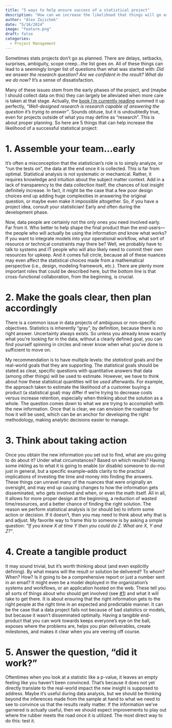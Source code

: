 ```yaml
---
title: "5 ways to help ensure success of a statistical project"
description: "How can we increase the likelihood that things will go as expected?"
author: "Alex Zajichek"
date: "5/16/2024"
image: "feature.png"
draft: false
categories:
  - Project Management
---
```


Sometimes stats projects don’t go as planned. There are delays, setbacks, surprises, ambiguity, scope creep...the list goes on. All of these things can lead to a seemingly longer list of questions than what was started with: _Did we answer the research question? Are we confident in the result? What do we do now?_ It’s a sense of dissatisfaction. 

Many of these issues stem from the early phases of the project, and (maybe I should collect data on this) they can largely be alleviated when more care is taken at that stage. Actually, the [book I’m currently reading](https://theeffectbook.net/) summed it up perfectly, _“Well-designed research is research capable of answering the question it’s trying to answer”_. Sounds obtuse, but it is undoubtedly true, even for projects outside of what you may define as “research”. This is about proper planning. So here are 5 things that can help increase the likelihood of a successful statistical project:

# 1. Assemble your team...early {#assembleteam}

It’s often a misconception that the statistician’s role is to simply analyze, or “run the tests on”, the data at the end once it is collected. This is far from optimal. Statistical analysis is not systematic or mechanical. Rather, it requires knowledge and intuition about the subject matter context. Add in a lack of transparency to the data collection itself, the chances of lost insight definitely increase. In fact, it might be the case that a few poor design choices end up adding huge complexities in answering the original question, or maybe even make it impossible altogether. So, if you have a project idea, consult your statistician! Early and often during the development phase.

Now, data people are certainly not the only ones you need involved early. Far from it. Who better to help shape the final product than the end-users—the people who will actually be using the information _and_ know what works? If you want to integrate models into your operational workflow, what sort of resource or technical constraints may there be? Well, we probably have to talk to systems and IT people who will also likely need to commit their own resources for upkeep. And it comes full circle, because all of these nuances may even affect the statistical choices made from a mathematical perspective (i.e., design, modeling framework, etc.). There are plenty more important roles that could be described here, but the bottom line is that cross-functional collaboration, from the beginning, is crucial.

# 2. Make the goals clear, then plan accordingly

There is a common issue in data projects of ambiguous or non-specific objectives. Statistics is inherently “gray”, by definition, because there is no right answer. Uncertainty always exists. So unless you already know exactly what you’re looking for in the data, without a clearly defined goal, you can find yourself spinning in circles and never know when what you’ve done is sufficient to move on.

My recommendation is to have multiple levels: the _statistical_ goals and the real-world goals that they are supporting. The statistical goals should be stated as clear, specific questions with quantitative answers that data (among other things) will be used to estimate. However, we have to think about how these statistical quantities will be _used_ afterwards. For example, the approach taken to estimate the likelihood of a customer buying a product (a statistical goal) may differ if we're trying to decrease costs versus increase retention, especially when thinking about the solution as a whole. The question comes down to what we are trying to accomplish with the new information. Once that is clear, we can envision the roadmap for how it will be used, which can be an anchor for developing the right methodology, making analytic decisions easier to manage.

# 3. Think about taking action

Once you obtain the new information you set out to find, what are you going to do about it? Under what circumstances? Based on which results? Having some inkling as to what it is going to enable (or disable) someone to do–not just in general, but a specific example–adds clarity to the practical implications of investing the time and money into finding the answers. These things can unravel many of the nuances that were originally an oversight, and may end up causing changes to how the information gets disseminated, who gets involved and when, or even the math itself. All in all, it allows for more proper design at the beginning, a reduction of wasted time/resources, and a better chance of finding the right solution. The reason we perform statistical analysis is (or should be) to inform some action or decision. If it doesn’t, then you may need to think about why that is and adjust. My favorite way to frame this to someone is by asking a simple question: _“If you knew X at time Y then you could do Z. What are X, Y and Z?”_.

# 4. Create a tangible product

It may sound trivial, but it’s worth thinking about (and even explicitly defining). By what means will the result or solution be delivered? To whom? When? How? Is it going to be a comprehensive report or just a number sent in an email? It might even be a model deployed in the organization’s systems and workflows, or an application hosted on the web. These tell you all sorts of things about who should get involved (see [#1](#assembleteam)) and what it will take to get there. It is about ensuring that the right information gets to the right people at the right time in an expected and predictable manner. It can be the case that a data project fails not because of bad statistics or models, but because it wasn’t disseminated optimally. Having a tangible end-product that you can work towards keeps everyone’s eye on the ball, exposes where the problems are, helps you plan deliverables, create milestones, and makes it clear when you are veering off course.

# 5. Answer the question, “did it work?”

Oftentimes when you look at a statistic like a p-value, it leaves an empty feeling like you haven’t been convinced. That’s because it does not yet directly translate to the real-world impact the new insight is supposed to address. Maybe it’s useful during data analysis, but we should be thinking beyond the inferences made from the sample at hand to what we need to see to convince us that the results really matter. If the information we’ve garnered is actually useful, then we should expect improvements to play out where the rubber meets the road once it is utilized. The most direct way to do this: test it.